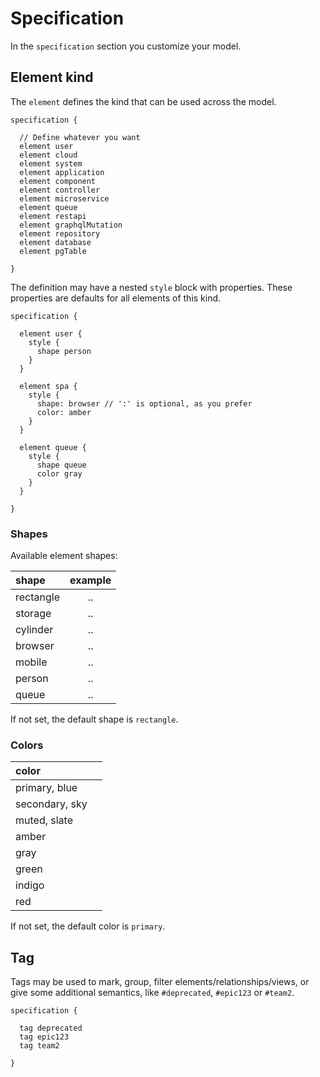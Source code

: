 
# Specification

In the `specification` section you customize your model.

## Element kind

The `element` defines the kind that can be used across the model.

```likec4 copy
specification {

  // Define whatever you want
  element user
  element cloud
  element system
  element application
  element component
  element controller
  element microservice
  element queue
  element restapi
  element graphqlMutation
  element repository
  element database
  element pgTable

}
```

The definition may have a nested `style` block with properties.
These properties are defaults for all elements of this kind.

```likec4 copy
specification {

  element user {
    style {
      shape person
    }
  }

  element spa {
    style {
      shape: browser // ':' is optional, as you prefer
      color: amber
    }
  }

  element queue {
    style {
      shape queue
      color gray
    }
  }

}
```

### Shapes

Available element shapes:

| shape     | example |
| :-------- | :-----: |
| rectangle |   ..    |
| storage   |   ..    |
| cylinder  |   ..    |
| browser   |   ..    |
| mobile    |   ..    |
| person    |   ..    |
| queue     |   ..    |

If not set, the default shape is `rectangle`.

### Colors

| color          |                                                           |
| :------------- | :-------------------------------------------------------: |
| primary, blue  |  <div className="bg-blue-500 rounded-sm w-8 h-6"></div>   |
| secondary, sky |   <div className="bg-sky-600 rounded-sm w-8 h-6"></div>   |
| muted, slate   |  <div className="bg-slate-600 rounded-sm w-8 h-6"></div>  |
| amber          |  <div className="bg-amber-600 rounded-sm w-8 h-6"></div>  |
| gray           | <div className="bg-neutral-500 rounded-sm w-8 h-6"></div> |
| green          |  <div className="bg-green-600 rounded-sm w-8 h-6"></div>  |
| indigo         | <div className="bg-indigo-600 rounded-sm w-8 h-6"></div>  |
| red            |   <div className="bg-red-500 rounded-sm w-8 h-6"></div>   |

If not set, the default color is `primary`.

## Tag

Tags may be used to mark, group, filter elements/relationships/views, or give some additional semantics, like `#deprecated`, `#epic123` or `#team2`.

```likec4
specification {

  tag deprecated
  tag epic123
  tag team2

}
```
